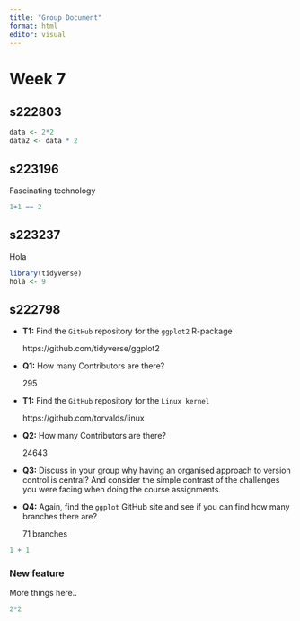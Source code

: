 ```yaml
---
title: "Group Document"
format: html
editor: visual
---
```


# Week 7

## s222803

```r
data <- 2*2
data2 <- data * 2
```

## s223196

Fascinating technology

```r
1+1 == 2
```

## s223237

Hola

```r
library(tidyverse)
hola <- 9
```

## s222798

-   **T1:** Find the `GitHub` repository for the `ggplot2` R-package

    https://github.com/tidyverse/ggplot2

-   **Q1:** How many Contributors are there?

    295

-   **T1:** Find the `GitHub` repository for the `Linux kernel`

    https://github.com/torvalds/linux

-   **Q2:** How many Contributors are there?

    24643

-   **Q3:** Discuss in your group why having an organised approach to version control is central? And consider the simple contrast of the challenges you were facing when doing the course assignments.

<!-- -->

-   **Q4:** Again, find the `ggplot` GitHub site and see if you can find how many branches there are?

    71 branches

```r
1 + 1
```

### New feature

More things here..

```r
2*2
```

